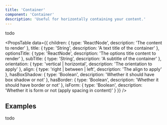 ```yaml
---
title: 'Container'
component: 'Container'
description: 'Useful for horizontally containing your content.'
---
```


todo

<PropsTable
  data={{
    children: {
      type: 'ReactNode',
      description: 'The content to render'
    },
    title: {
      type: 'String',
      description: 'A text title of the container'
    },
    optionsTitle: {
      type: 'ReactNode',
      description: 'The options title content to render'
    },
    subTitle: {
      type: 'String',
      description: 'A subtitle of the container'
    },
    orientation: {
      type: 'vertical | horizontal',
      description: 'The orientation to apply'
    },
    align: {
      type: 'right | between | left',
      description: 'The align to apply'
    },
    hasBoxShadow: {
      type: 'Boolean',
      description: 'Whether it should have box shadow or not'
    },
    hasBorder: {
      type: 'Boolean',
      description: 'Whether it should have border or not'
    },
    isForm: {
      type: 'Boolean',
      description: 'Whether it is form or not (apply spacing in content)'
    }
  }}
/>

## Examples

todo
